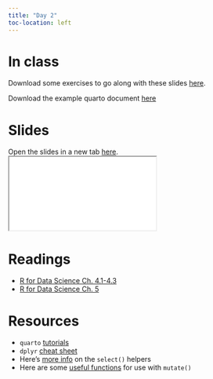 ```yaml
---
title: "Day 2"
toc-location: left
---
```


# In class

Download some exercises to go along with these slides [here](exercises/_exercises_day_2.qmd).

Download the example quarto document [here](https://quarto.org/docs/get-started/hello/rstudio/_hello.qmd)

# Slides

Open the slides in a new tab [here](slides/wrangling.html).
<div>
```{=html}
<iframe class="slide-deck" src="slides/wrangling.html"></iframe>
```

</div>


# Readings

- [R for Data Science Ch. 4.1-4.3](https://r4ds.hadley.nz/data-transform.html)
- [R for Data Science Ch. 5](https://r4ds.hadley.nz/workflow-style.html)

# Resources

- `quarto` [tutorials](https://quarto.org/docs/get-started/hello/rstudio.html)
- `dplyr` [cheat sheet](https://posit.co/wp-content/uploads/2022/10/data-transformation-1.pdf)
- Here's [more info](https://tidyselect.r-lib.org/reference/select_helpers.html) on the `select()` helpers
- Here are some [useful functions](https://dplyr.tidyverse.org/reference/mutate.html#useful-mutate-functions) for use with `mutate()`